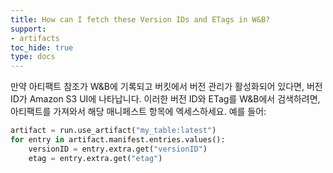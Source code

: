 ```yaml
---
title: How can I fetch these Version IDs and ETags in W&B?
support:
- artifacts
toc_hide: true
type: docs
---
```


만약 아티팩트 참조가 W&B에 기록되고 버킷에서 버전 관리가 활성화되어 있다면, 버전 ID가 Amazon S3 UI에 나타납니다. 이러한 버전 ID와 ETag를 W&B에서 검색하려면, 아티팩트를 가져와서 해당 매니페스트 항목에 엑세스하세요. 예를 들어:

```python
artifact = run.use_artifact("my_table:latest")
for entry in artifact.manifest.entries.values():
    versionID = entry.extra.get("versionID")
    etag = entry.extra.get("etag")
```
